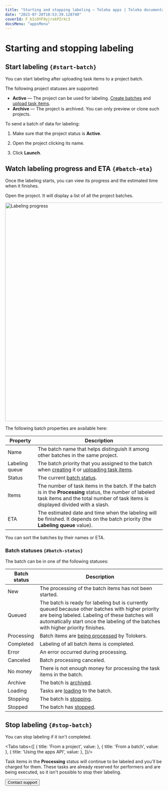 ```yaml
---
title: "Starting and stopping labeling — Toloka apps | Toloka documentation"
date: "2023-07-20T10:53:39.128740"
coverId: F_bIcOYF9yjrxkPZrXc3
docsMenu: "appsMenu"
---
```



# Starting and stopping labeling

## Start labeling `{#start-batch}`

You can start labeling after uploading task items to a project batch.

The following project statuses are supported:

- **Active** — The project can be used for labeling. [Create batches](/docs/apps/add-task#new-batch) and [upload task items](/docs/apps/add-task#edit).
- **Archive** — The project is archived. You can only preview or clone such projects.

To send a batch of data for labeling:

1. Make sure that the project status is **Active**.

1. Open the project clicking its name.

1. Click **Launch**.

## Watch labeling progress and ETA `{#batch-eta}`

Once the labeling starts, you can view its progress and the estimated time when it finishes.

Open the project. It will display a list of all the project batches.

<Image width="700px" withBackground imageId="bf299508dd2b13a77a82815f3c5ac254" alt="Labeling progress" />

The following batch properties are available here:

Property | Description
-------- | -----------
Name | The batch name that helps distinguish it among other batches in the same project.
Labeling queue | The batch priority that you assigned to the batch when [creating](/docs/apps/add-task#new-batch) it or [uploading task items](/docs/apps/add-task#edit).
Status | The current [batch status](#batch-status).
Items | The number of task items in the batch. If the batch is in the **Processing** status, the number of labeled task items and the total number of task items is displayed  divided with a slash.
ETA | The estimated date and time when the labeling will be finished. It depends on the batch priority (the **Labeling queue** value).

You can sort the batches by their names or ETA.

### Batch statuses `{#batch-status}`

The batch can be in one of the following statuses:

Batch status | Description
------------ | -----------
New | The processing of the batch items has not been started.
Queued | The batch is ready for labeling but is currently queued because other batches with higher priority are being labeled. Labeling of these batches will automatically start once the labeling of the batches with higher priority finishes.
Processing | Batch items are [being processed](#start-batch) by Tolokers.
Completed | Labeling of all batch items is completed.
Error | An error occurred during processing.
Canceled | Batch processing canceled.
No money | There is not enough money for processing the task items in the batch.
Archive | The batch is [archived](/docs/apps/archive-batch).
Loading | Tasks are [loading](/docs/apps/add-task) to the batch.
Stopping | The batch is [stopping](#stop-batch).
Stopped | The batch has [stopped](#stop-batch).

## Stop labeling `{#stop-batch}`

You can stop labeling if it isn't completed.

<Tabs tabs={[
  { title: 'From a project', value: <ViewProgressList1/> },
  { title: 'From a batch', value: <ViewProgressList2/> },
  { title: 'Using the apps API', value: <ViewProgressList3/> },
]}/>

<Note mode="note" title="Note">

Task items in the **Processing** status will continue to be labeled and you'll be charged for them. These tasks are already reserved for performers and are being executed, so it isn't possible to stop their labeling.

</Note>

<Button view="defaultInverse" size="l" type="link" url="/docs/guide/troubleshooting/support?form-source=apps-view-progress">Contact support</Button>